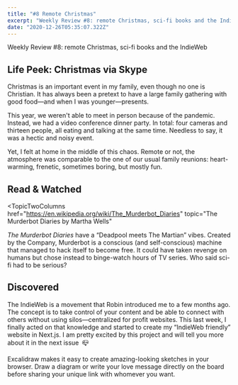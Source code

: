 ```yaml
---
title: "#8 Remote Christmas"
excerpt: "Weekly Review #8: remote Christmas, sci-fi books and the IndieWeb"
date: "2020-12-26T05:35:07.322Z"
---
```


<Flex>
  <Column double>
    <FeaturedArtistImage
      artistHref="https://dribbble.com/shots/14694590-present-yoga"
      imageSrc="https://cdn.dribbble.com/users/2893989/screenshots/14694590/media/910966cbdd566be3222cace0114512e7.png"
      imageAlt="Present yoga illustration by Olga Semklo"
      artistName="Olga Semklo"
    />
  </Column>
  <Column>
    <p>Weekly Review #8: remote Christmas, sci-fi books and the IndieWeb</p>
  </Column>
</Flex>

## Life Peek: Christmas via Skype

Christmas is an important event in my family, even though no one is Christian. It has always been a pretext to have a large family gathering with good food—and when I was younger—presents.

This year, we weren't able to meet in person because of the pandemic. Instead, we had a video conference dinner party. In total: four cameras and thirteen people, all eating and talking at the same time. Needless to say, it was a hectic and noisy event.

Yet, I felt at home in the middle of this chaos. Remote or not, the atmosphere was comparable to the one of our usual family reunions: heart-warming, frenetic, sometimes boring, but mostly fun.

## Read & Watched

<TopicTwoColumns
  href="https://en.wikipedia.org/wiki/The_Murderbot_Diaries"
  topic="The Murderbot Diaries by Martha Wells"
>
  <p>
    <cite>The Murderbot Diaries</cite> have a “Deadpool meets The Martian”
    vibes. Created by the Company, Murderbot is a conscious (and self-conscious)
    machine that managed to hack itself to become free. It could have taken
    revenge on humans but chose instead to binge-watch hours of TV series. Who
    said sci-fi had to be serious?
  </p>
</TopicTwoColumns>

## Discovered

<TopicTwoColumns href="https://indieweb.org/" topic="IndieWeb">
  <p>
    The IndieWeb is a movement that Robin introduced me to a few months ago. The
    concept is to take control of your content and be able to connect with
    others without using silos—centralized for profit websites. This last week,
    I finally acted on that knowledge and started to create my “IndieWeb
    friendly” website in Next.js. I am pretty excited by this project and will
    tell you more about it in the next issue&ensp;📪
  </p>
</TopicTwoColumns>
<TopicTwoColumns href="https://excalidraw.com/" topic="Excalidraw">
  <p>
    Excalidraw makes it easy to create amazing-looking sketches in your browser.
    Draw a diagram or write your love message directly on the board before
    sharing your unique link with whomever you want.
  </p>
</TopicTwoColumns>
